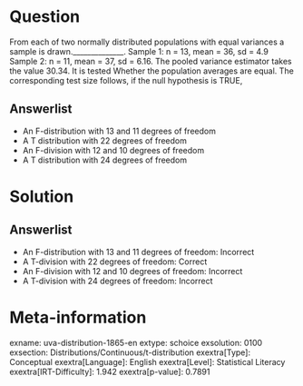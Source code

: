 Question
========

From each of two normally distributed populations with equal variances a sample is drawn.______________. Sample 1: n = 13, mean = 36, sd = 4.9 Sample 2: n = 11, mean = 37, sd = 6.16. The pooled variance estimator takes the value 30.34. It is tested Whether the population averages are equal. The corresponding test size follows, if the null hypothesis is TRUE,

Answerlist
----------

* An F-distribution with 13 and 11 degrees of freedom
* A T distribution with 22 degrees of freedom
* An F-division with 12 and 10 degrees of freedom
* A T distribution with 24 degrees of freedom

Solution
========

Answerlist
----------

* An F-distribution with 13 and 11 degrees of freedom: Incorrect
* A T-division with 22 degrees of freedom: Correct
* An F-division with 12 and 10 degrees of freedom: Incorrect
* A T-division with 24 degrees of freedom: Incorrect

Meta-information
================
exname: uva-distribution-1865-en
extype: schoice
exsolution: 0100
exsection: Distributions/Continuous/t-distribution
exextra[Type]: Conceptual
exextra[Language]: English
exextra[Level]: Statistical Literacy
exextra[IRT-Difficulty]: 1.942
exextra[p-value]: 0.7891
